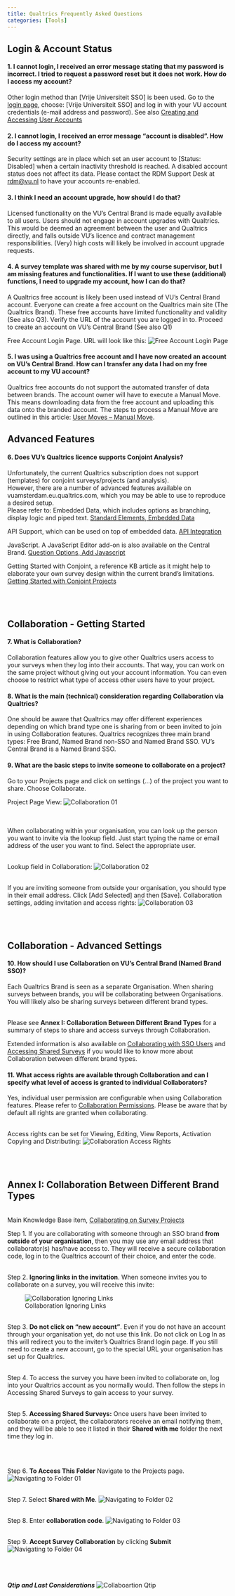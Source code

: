 ```yaml
---
title: Qualtrics Frequently Asked Questions
categories: [Tools]
---
```


## Login & Account Status

#### 1. I cannot login, I received an error message stating that my password is incorrect. I tried to request a password reset but it does not work. How do I access my account?

Other login method than [Vrije Universiteit SSO] is been used. Go to the [login page](https://vuamsterdam.eu.qualtrics.com), choose: [Vrije Universiteit SSO] and log in with your VU account credentials (e-mail address and password). See also [Creating and Accessing User Accounts](https://rdm.vu.nl/topics/qualtrics.html#creating-and-accessing-user-accounts)<br />


#### 2. I cannot login, I received an error message “account is disabled”. How do I access my account?

Security settings are in place which set an user account to [Status: Disabled] when a certain inactivity threshold is reached. A disabled account status does not affect its data. Please contact the RDM Support Desk at [rdm@vu.nl](rdm@vu.nl) to have your accounts re-enabled.


#### 3.	I think I need an account upgrade, how should I do that?

Licensed functionality on the VU's Central Brand is made equally available to all users. Users should not engage in account upgrades with Qualtrics. This would be deemed an agreement between the user and Qualtrics directly, and falls outside VU’s licence and contract management responsibilities. (Very) high costs will likely be involved in account upgrade requests.


#### 4.	A survey template was shared with me by my course supervisor, but I am missing features and functionalities. If I want to use these (additional) functions, I need to upgrade my account, how I can do that?

A Qualtrics free account is likely been used instead of VU’s Central Brand account. Everyone can create a free account on the Qualtrics main site (The Qualtrics Brand). These free accounts have limited functionality and validity (See also Q3). Verify the URL of the account you are logged in to. Proceed to create an account on VU’s Central Brand (See also Q1)    

Free Account Login Page. URL will look like this: 
![Free Account Login Page](../public/qualtrics/RDM_Handbook_Qualtrics_FAQ_Q04.png)
 
#### 5.	I was using a Qualtrics free account and I have now created an account on VU’s Central Brand. How can I transfer any data I had on my free account to my VU account?

Qualtrics free accounts do not support the automated transfer of data between brands. The account owner will have to execute a Manual Move. This means downloading data from the free account and uploading this data onto the branded account. The steps to process a Manual Move are outlined in this article: [User Moves – Manual Move](https://www.qualtrics.com/support/survey-platform/managing-your-account/user-moves/#ManualMove).   



## Advanced Features

#### 6.	Does VU’s Qualtrics licence supports Conjoint Analysis?

Unfortunately, the current Qualtrics subscription does not support (templates) for conjoint surveys/projects (and analysis).
<br />
However, there are a number of advanced features available on vuamsterdam.eu.qualtrics.com, which you may be able to use to reproduce a desired setup. 
<br />
Please refer to:
Embedded Data, which includes options as branching, display logic and piped text.
[Standard Elements, Embedded Data](https://www.qualtrics.com/support/survey-platform/survey-module/survey-flow/standard-elements/embedded-data/)  

API Support, which can be used on top of embedded data.
[API Integration](https://www.qualtrics.com/support/integrations/api-integration/using-qualtrics-api-documentation/)

JavaScript. A JavaScript Editor add-on is also available on the Central Brand.
[Question Options, Add Javascript](https://www.qualtrics.com/support/survey-platform/survey-module/question-options/add-javascript/)
 
Getting Started with Conjoint, a reference KB article as it might help to elaborate your own survey design within the current brand's limitations.        
[Getting Started with Conjoint Projects](https://www.qualtrics.com/support/conjoint-project/getting-started-conjoints/getting-started-choice-based/getting-started-with-conjoint-projects/#Steps)

<br />
<br />

## Collaboration - Getting Started

#### 7.	What is Collaboration?

Collaboration features allow you to give other Qualtrics users access to your surveys when they log into their accounts. That way, you can work on the same project without giving out your account information. You can even choose to restrict what type of access other users have to your project. 


#### 8.	What is the main (technical) consideration regarding Collaboration via Qualtrics?

One should be aware that Qualtrics may offer different experiences depending on which brand type one is sharing from or been invited to join in using Collaboration features. Qualtrics recognizes three main brand types: Free Brand, Named Brand non-SSO and Named Brand SSO. VU’s Central Brand is a Named Brand SSO. 


#### 9.	What are the basic steps to invite someone to collaborate on a project?

Go to your Projects page and click on settings (…) of the project you want to share. Choose Collaborate. 

Project Page View:
![Collaboration 01](../public/qualtrics/RDM_Handbook_Qualtrics_FAQ_Q09-01.png)

<br />    
When collaborating within your organisation, you can look up the person you want to invite via the lookup field. Just start typing the name or email address of the user you want to find. Select the appropriate user.   

<br />
Lookup field in Collaboration:
![Collaboration 02](../public/qualtrics/RDM_Handbook_Qualtrics_FAQ_Q09-02.png) 

<br />
If you are inviting someone from outside your organisation, you should type in their email address. Click [Add Selected] and then [Save]. 
Collaboration settings, adding invitation and access rights: 
![Collaboration 03](../public/qualtrics/RDM_Handbook_Qualtrics_FAQ_Q09-03.png)


<br />
<br />

## Collaboration - Advanced Settings

#### 10.	How should I use Collaboration on VU’s Central Brand (Named Brand SSO)?

Each Qualtrics Brand is seen as a separate Organisation. When sharing surveys between brands, you will be collaborating between Organisations. You will likely also be sharing surveys between different brand types. 

<br />
Please see **Annex I: Collaboration Between Different Brand Types** for a summary of steps to share and access surveys through Collaboration.
<br />

Extended information is also available on [Collaborating with SSO Users](https://www.qualtrics.com/support/survey-platform/my-projects/sharing-a-project/#SSO) and [Accessing Shared Surveys](https://www.qualtrics.com/support/survey-platform/my-projects/sharing-a-project/#AccessingSharedSurveys) if you would like to know more about Collaboration between different brand types. 


#### 11.	What access rights are available through Collaboration and can I specify what level of access is granted to individual Collaborators?

Yes, individual user permission are configurable when using Collaboration features. Please refer to [Collaboration Permissions](https://www.qualtrics.com/support/survey-platform/my-projects/sharing-a-project/#SharingPermissions). Please be aware that by default all rights are granted when collaborating.       

<br />
Access rights can be set for Viewing, Editing, View Reports, Activation Copying and Distributing: 
![Collaboration Access Rights](../public/qualtrics/RDM_Handbook_Qualtrics_FAQ_Q11.png)


<br />
<br />

## Annex I: Collaboration Between Different Brand Types

<br />
Main Knowledge Base item, [Collaborating on Survey Projects](https://www.qualtrics.com/support/survey-platform/my-projects/sharing-a-project/)
<br />

Step 1.	If you are collaborating with someone through an SSO brand **from outside of your organisation**, then you may use any email address that collaborator(s) has/have access to. They will receive a secure collaboration code, log in to the Qualtrics account of their choice, and enter the code.

<br />
Step 2. **Ignoring links in the invitation**.
When someone invites you to collaborate on a survey, you will receive this invite:

![Collaboration Ignoring Links](../public/qualtrics/RDM_Handbook_Qualtrics_FAQ_Annex_Point2.png) 

<br />
Step 3.	**Do not click on “new account”**. Even if you do not have an account through your organisation yet, do not use this link. Do not click on Log In as this will redirect you to the inviter’s Qualtrics Brand login page. If you still need to create a new account, go to the special URL your organisation has set up for Qualtrics.

<br />
Step 4. To access the survey you have been invited to collaborate on, log into your Qualtrics account as you normally would. Then follow the steps in Accessing Shared Surveys to gain access to your survey.

<br />
Step 5.	**Accessing Shared Surveys:**
Once users have been invited to collaborate on a project, the collaborators receive an email notifying them, and they will be able to see it listed in their **Shared with me** folder the next time they log in.

<br />

<br />
Step 6. **To Access This Folder** Navigate to the Projects page.
![Navigating to Folder 01](../public/qualtrics/RDM_Handbook_Qualtrics_FAQ_Annex_Point6.png) 

<br />
Step 7. Select **Shared with Me**.
![Navigating to Folder 02](../public/qualtrics/RDM_Handbook_Qualtrics_FAQ_Annex_Point7.png)
 
<br />
Step 8.	Enter **collaboration code**.
![Navigating to Folder 03](../public/qualtrics/RDM_Handbook_Qualtrics_FAQ_Annex_Point8.png) 

<br />
Step 9.	**Accept Survey Collaboration** by clicking **Submit**
![Navigating to Folder 04](../public/qualtrics/RDM_Handbook_Qualtrics_FAQ_Annex_Point9.png)
 


<br />
<br />
<br />
***Qtip and Last Considerations***
![Collaboartion Qtip](../public/qualtrics/RDM_Handbook_Qualtrics_FAQ_Annex_Qtip.png) 
 
